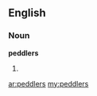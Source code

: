 ==English==

===Noun===
'''peddlers'''

# {{plural of|[[peddler]]}}

[[ar:peddlers]]
[[my:peddlers]]